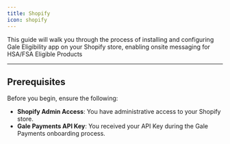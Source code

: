 ```yaml
---
title: Shopify
icon: shopify
---
```


This guide will walk you through the process of installing and configuring Gale Eligibility app on your Shopify store, enabling onsite messaging for HSA/FSA Eligible Products

---

## Prerequisites

Before you begin, ensure the following:
- **Shopify Admin Access**: You have administrative access to your Shopify store.
- **Gale Payments API Key**: You received your API Key during the Gale Payments onboarding process.
